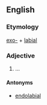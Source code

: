 ==English==

===Etymology===
[[exo-]] + [[labial]]

===Adjective===
{{wikipedia}}
{{infl|en|adjective}}

# ...

====Antonyms====
* [[endolabial]]

{{rfc}}